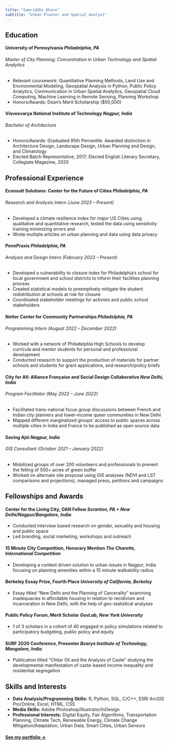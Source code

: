 ```yaml
---
title: "Samriddhi Khare"
subtitle: "Urban Planner and Spatial Analyst"
---
```


## Education

#### <b>University of Pennsylvania</b>  *Philadelphia, PA*
###### Master of City Planning; Concentration in Urban Technology and Spatial Analytics 
* Relevant coursework: Quantitative Planning Methods, Land Use and Environmental Modeling, Geospatial Analysis in Python, Public Policy Analytics, Communication in Urban Spatial Analytics, Geospatial Cloud Computing, Machine Learning in Remote Sensing, Planning Workshop
* Honors/Awards: Dean’s Merit Scholarship ($50,000) 

#### <b>Visvesvarya National Institute of Technology</b>  *Nagpur, India*
###### Bachelor of Architecture 
* Honors/Awards: Graduated 95th Percentile. Awarded distinction in Architecture Design, Landscape Design, Urban Planning and Design, and Climatology
* Elected Batch Representative, 2017; Elected English Literary Secretary, Collegiate Magazine, 2020

## Professional Experience

#### <b>Econsult Solutions: Center for the Future of Cities</b>  *Philadelphia, PA*
###### Research and Analysis Intern (June 2023 – Present)
* Developed a climate resilience index for major US Cities using qualitative and quantitative research, tested the data using sensitivity training minimizing errors and 
* Wrote multiple articles on urban planning and data using data privacy 

#### <b>PennPraxis</b>  *Philadelphia, PA*
###### Analysis and Design Intern (February 2023 – Present)
* Developed a vulnerability to closure index for Philadelphia’s school for local government and school districts to inform their facilities planning process
* Created statistical models to preemptively mitigate the student redistribution at schools at risk for closure 
* Coordinated stakeholder meetings for activists and public school stakeholders

#### <b>Netter Center for Community Partnerships</b>  *Philadelphia, PA*
###### Programming Intern (August 2022 – December 2022)
* Worked with a network of Philadelphia High Schools to develop curricula and mentor students for personal and professional development 
* Conducted research to support the production of materials for partner schools and students for grant applications, and research/policy briefs

#### <b>City for All: Alliance Française and Social Design Collaborative</b>  *New Delhi, India*
###### Program Facilitator (May 2022 – June 2022)
* Facilitated trans-national focus group discussions between French and Indian city planners and lower-income queer communities in New Delhi
* Mapped different marginalized groups’ access to public spaces across multiple cities in India and France to be published as open source data 

#### <b>Saving Ajni</b>  *Nagpur, India*
###### GIS Consultant (October 2021 – January 2022)
* Mobilized groups of over 200 volunteers and professionals to prevent the felling of 500+ acres of green buffer 
* Worked on alternate site proposal using GIS analyses (NDVI and LST comparisons and projections), managed press, petitions and campaigns 


## Fellowships and Awards

#### <b>Center for the Living City, OAN Fellow</b> *Scranton, PA + New Delhi/Nagpur/Bangalore, India*
* Conducted interview based research on gender, sexuality and housing and public space
* Led branding, social marketing, workshops and outreach

#### <b>15 Minute City Competition, Honorary Mention</b> *The Charette, International Competition*                               
* Developing a context driven solution to urban issues in Nagpur, India focusing on planning amenities within a 15 minute walkability radius  

#### <b>Berkeley Essay Prize, Fourth Place</b> *University of California, Berkeley*
* Essay titled “New Delhi and the Planning of Carcerality” examining inadequacies in affordable housing in relation to recidivism and incarceration in New Delhi, with the help of geo-statistical analyses   

#### <b>Public Policy Forum, Merit Scholar</b> *GovLab, New York University*                                                     
* 1 of 3 scholars in a cohort of 40 engaged in policy simulations related to participatory budgeting, public policy and equity

#### <b>SURF 2020 Conference, Presenter</b> *Bearys Institute of Technology, Mangalore, India*                                   
* Publication titled “Chitar Oli and the Analysis of Caste” studying the developmental manifestation of caste-based income inequality and residential segregation 


## Skills and Interests

* <b>Data Analysis/Programming Skills:</b> R, Python, SQL, C/C++, ESRI ArcGIS Pro/Online, Excel, HTML, CSS
* <b>Media Skills:</b> Adobe Photoshop/Illustrator/InDesign
* <b>Professional Interests:</b> Digital Equity, Fair Algorithms, Transportation Planning, Climate Tech, Renewable Energy, Climate Change Mitigation/Adaptation, Urban Data, Smart Cities, Urban Sensors

#### [See my portfolio &rarr;](/portfolio/portfolio.html)